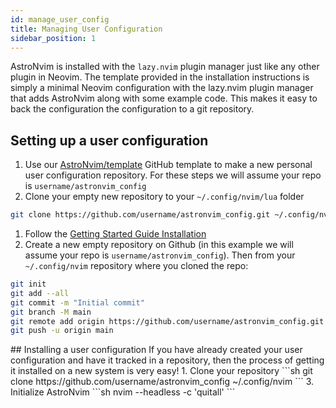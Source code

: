 ```yaml
---
id: manage_user_config
title: Managing User Configuration
sidebar_position: 1
---
```



AstroNvim is installed with the `lazy.nvim` plugin manager just like any other plugin in Neovim. The template provided in the installation instructions is simply a minimal Neovim configuration with the lazy.nvim plugin manager that adds AstroNvim along with some example code. This makes it easy to back the configuration the configuration to a git repository.

## Setting up a user configuration

<Tabs>

<TabItem value="fresh" label="Fresh Installation" default>

1. Use our [AstroNvim/template](https://github.com/AstroNvim/template) GitHub template to make a new personal user configuration repository. For these steps we will assume your repo is `username/astronvim_config`
2. Clone your empty new repository to your `~/.config/nvim/lua` folder

```sh
git clone https://github.com/username/astronvim_config.git ~/.config/nvim
```

</TabItem>

<TabItem value="getting_started" label="Followed Getting Started">

1. Follow the [Getting Started Guide Installation](/#-installation)
2. Create a new empty repository on Github (in this example we will assume your repo is `username/astronvim_config`). Then from your `~/.config/nvim` repository where you cloned the repo:

```sh
git init
git add --all
git commit -m "Initial commit"
git branch -M main
git remote add origin https://github.com/username/astronvim_config.git
git push -u origin main
```

</TabItem>

</Tabs>
## Installing a user configuration
If you have already created your user configuration and have it tracked in a repository, then the process of getting it installed on a new system is very easy!
1. Clone your repository
```sh
git clone https://github.com/username/astronvim_config ~/.config/nvim
```
3. Initialize AstroNvim
```sh
nvim --headless -c 'quitall'
```
